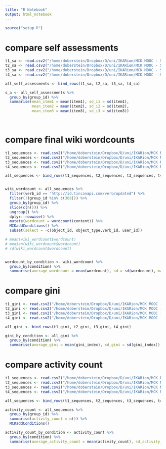```yaml
---
title: "R Notebook"
output: html_notebook
---
```


```r
source("setup.R")
```


# compare self assessments
```r
t1_sa <- read.csv2("/home/doberstein/Dropbox/D/uni/IKARion/MCK MOOC - SoSe19/analysis/task1_self_assessments.csv", stringsAsFactors = F)
t2_sa <- read.csv2("/home/doberstein/Dropbox/D/uni/IKARion/MCK MOOC - SoSe19/analysis/task2_self_assessments.csv", stringsAsFactors = F)
t3_sa <- read.csv2("/home/doberstein/Dropbox/D/uni/IKARion/MCK MOOC - SoSe19/analysis/task3_self_assessments.csv", stringsAsFactors = F)
t4_sa <- read.csv2("/home/doberstein/Dropbox/D/uni/IKARion/MCK MOOC - SoSe19/analysis/task4_self_assessments.csv", stringsAsFactors = F)

all_self_assessments <- bind_rows(t1_sa, t2_sa, t3_sa, t4_sa)

s_a <- all_self_assessments %>% 
  group_by(group_id) %>% 
  summarise(mean_item1 = mean(item1), sd_i1 = sd(item1),
            mean_item2 = mean(item2), sd_i2 = sd(item2),
            mean_item3 = mean(item3), sd_i3 = sd(item3))

  
```

# compare final wiki wordcounts
```r
t1_sequences <- read.csv2("/home/doberstein/Dropbox/D/uni/IKARion/MCK MOOC - SoSe19/analysis/task1_activities.csv", stringsAsFactors = F)
t2_sequences <- read.csv2("/home/doberstein/Dropbox/D/uni/IKARion/MCK MOOC - SoSe19/analysis/task2_activities.csv", stringsAsFactors = F)
t3_sequences <- read.csv2("/home/doberstein/Dropbox/D/uni/IKARion/MCK MOOC - SoSe19/analysis/task3_activities.csv", stringsAsFactors = F)
t4_sequences <- read.csv2("/home/doberstein/Dropbox/D/uni/IKARion/MCK MOOC - SoSe19/analysis/task4_activities.csv", stringsAsFactors = F)

all_sequences <- bind_rows(t1_sequences, t2_sequences, t3_sequences, t4_sequences)


wiki_wordcount <- all_sequences %>% 
  filter(verb_id == "http://id.tincanapi.com/verb/updated") %>% 
  filter(!(group_id %in% c(368))) %>% 
  group_by(group_id) %>% 
  slice(c(n())) %>%
  ungroup() %>% 
  dplyr::rowwise() %>% 
  mutate(wordcount = wordcount(content)) %>% 
  MCKaddConditions() %>% 
  subset(select = -c(object_id, object_type,verb_id, user_id))

# mean(wiki_wordcount$wordcount)
# median(wiki_wordcount$wordcount)
# sd(wiki_wordcount$wordcount)


wordcount_by_condition <- wiki_wordcount %>% 
  group_by(condition) %>% 
  summarise(average_wordcount = mean(wordcount), sd = sd(wordcount), max = max(wordcount), min = min(wordcount))
```

# compare gini
```r
t1_gini <- read.csv2("/home/doberstein/Dropbox/D/uni/IKARion/MCK MOOC - SoSe19/analysis/task1_work_imbalances.csv", stringsAsFactors = F)
t2_gini <- read.csv2("/home/doberstein/Dropbox/D/uni/IKARion/MCK MOOC - SoSe19/analysis/task2_work_imbalances.csv", stringsAsFactors = F)
t3_gini <- read.csv2("/home/doberstein/Dropbox/D/uni/IKARion/MCK MOOC - SoSe19/analysis/task3_work_imbalances.csv", stringsAsFactors = F)
t4_gini <- read.csv2("/home/doberstein/Dropbox/D/uni/IKARion/MCK MOOC - SoSe19/analysis/task4_work_imbalances.csv", stringsAsFactors = F)

all_gini <- bind_rows(t1_gini, t2_gini, t3_gini, t4_gini)

gini_by_condition <- all_gini %>% 
  group_by(condition) %>% 
  summarise(average_gini = mean(gini_index), sd_gini = sd(gini_index))

```

# compare activity count
```r
t1_sequences <- read.csv2("/home/doberstein/Dropbox/D/uni/IKARion/MCK MOOC - SoSe19/analysis/task1_activities.csv", stringsAsFactors = F)
t2_sequences <- read.csv2("/home/doberstein/Dropbox/D/uni/IKARion/MCK MOOC - SoSe19/analysis/task2_activities.csv", stringsAsFactors = F)
t3_sequences <- read.csv2("/home/doberstein/Dropbox/D/uni/IKARion/MCK MOOC - SoSe19/analysis/task3_activities.csv", stringsAsFactors = F)
t4_sequences <- read.csv2("/home/doberstein/Dropbox/D/uni/IKARion/MCK MOOC - SoSe19/analysis/task4_activities.csv", stringsAsFactors = F)

all_sequences <- bind_rows(t1_sequences, t2_sequences, t3_sequences, t4_sequences)

activity_count <- all_sequences %>% 
  group_by(group_id) %>% 
  summarise(activity_count = n()) %>% 
  MCKaddConditions()

activity_count_by_condition <- activity_count %>% 
  group_by(condition) %>% 
  summarise(average_activity_count = mean(activity_count), sd_activity_count = sd(activity_count))
```




